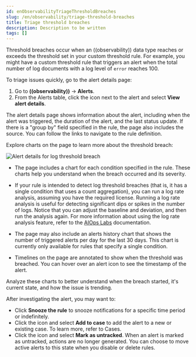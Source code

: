 ```yaml
---
id: enObservabilityTriageThresholdBreaches
slug: /en/observability/triage-threshold-breaches
title: Triage threshold breaches
description: Description to be written
tags: []
---
```


<div id="triage-threshold-breaches"></div>

Threshold breaches occur when an ((observability)) data type reaches or exceeds the threshold set in your <DocLink id="enObservabilityCustomThresholdAlert">custom threshold rule</DocLink>.
For example, you might have a custom threshold rule that triggers an alert when the total number of log documents with a log level of `error` reaches 100.

To triage issues quickly, go to the alert details page:

1. Go to **((observability))** → **Alerts**.
1. From the Alerts table, click the <DocIcon type="boxesHorizontal" title="horizontal boxes icon" /> icon next to the alert and select **View alert details**.

The alert details page shows information about the alert, including when the alert was triggered,
the duration of the alert, and the last status update.
If there is a "group by" field specified in the rule, the page also includes the source.
You can follow the links to navigate to the rule definition.

Explore charts on the page to learn more about the threshold breach:

![Alert details for log threshold breach](images/log-threshold-breach.png)

* The page includes a chart for each condition specified in the rule.
    These charts help you understand when the breach occurred and its severity.

* If your rule is intended to detect log threshold breaches
    (that is, it has a single condition that uses a count aggregation),
    you can run a log rate analysis, assuming you have the required license.
    Running a log rate analysis is useful for detecting significant dips or spikes in the number of logs.
    Notice that you can adjust the baseline and deviation, and then run the analysis again.
    For more information about using the log rate analysis feature,
    refer to the [AIOps Labs](((kibana-ref))/xpack-ml-aiops.html#log-rate-analysis) documentation.

* The page may also include an alerts history chart that shows the number of triggered alerts per day for the last 30 days.
    This chart is currently only available for rules that specify a single condition.

* Timelines on the page are annotated to show when the threshold was breached.
    You can hover over an alert icon to see the timestamp of the alert.

Analyze these charts to better understand when the breach started, it's current
state, and how the issue is trending.

After investigating the alert, you may want to:

* Click **Snooze the rule** to snooze notifications for a specific time period or indefinitely.
* Click the <DocIcon type="boxesVertical" title="stacked boxes icon" /> icon and select **Add to case** to add the alert to a new or existing case. To learn more, refer to <DocLink id="enObservabilityCreateCases">Cases</DocLink>.
* Click the <DocIcon type="boxesVertical" title="stacked boxes icon" /> icon and select **Mark as untracked**.
    When an alert is marked as untracked, actions are no longer generated.
    You can choose to move active alerts to this state when you disable or delete rules.

